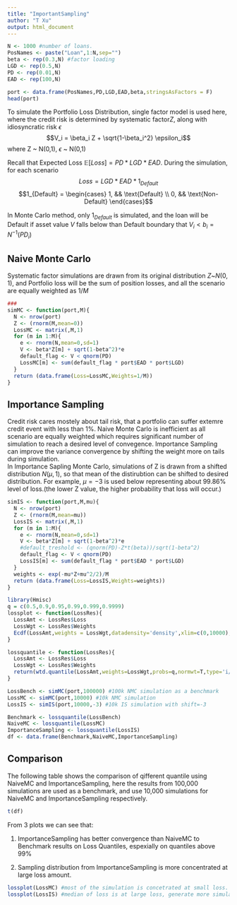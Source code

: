 ```yaml
---
title: "ImportantSampling"
author: "T Xu"
output: html_document
---
```

```r
N <- 1000 #number of loans.
PosNames <- paste("Loan",1:N,sep="")
beta <- rep(0.3,N) #factor loading
LGD <- rep(0.5,N) 
PD <- rep(0.01,N)
EAD <- rep(100,N)

port <- data.frame(PosNames,PD,LGD,EAD,beta,stringsAsFactors = F)
head(port)
```

To simulate the Portfolio Loss Distribution, single factor model is used here, where the credit risk is determined by systematic factor$Z$, along with idiosyncratic risk $\epsilon$
$$V_i = \beta_i Z + \sqrt{1-\beta_i^2} \epsilon_i$$
where Z ~ N(0,1), $\epsilon$ ~ N(0,1)

Recall that Expected Loss $\mathbb{E}[Loss] = PD * LGD * EAD$. During the simulation, for each scenario $$Loss = LGD * EAD * 1_{Default}$$ 
$$1_{Default} = \begin{cases}
1, && \text{Default} \\
0, && \text{Non-Default} \end{cases}$$ 


In Monte Carlo method, only $1_{Default}$ is simulated, and the loan will be Default if asset value $V$ falls below than Default boundary that $V_i < b_i = N^{-1}(PD_i)$

Naive Monte Carlo
-------------
Systematic factor simulations are drawn from its original distribution $Z$~$N(0,1)$, and Portfolio loss will be the sum of position losses, and all the scenario are equally weighted as $1/M$

```r
###
simMC <- function(port,M){
  N <- nrow(port)
  Z <- (rnorm(M,mean=0))
  LossMC <- matrix(,M,1)
  for (m in 1:M){
    e <- rnorm(N,mean=0,sd=1)
    V <- beta*Z[m] + sqrt(1-beta^2)*e
    default_flag <- V < qnorm(PD)
    LossMC[m] <- sum(default_flag * port$EAD * port$LGD)
  }
  return (data.frame(Loss=LossMC,Weights=1/M))
}


```

Importance Sampling
-------------------------
Credit risk cares mostely about tail risk, that a portfolio can suffer extemre credit event with less than 1%.  Naive Monte Carlo is inefficient as all scenario are equally weighted which requires significant number of simulation to reach a desired level of convegence.  Importance Sampling can improve the variance convergence by shifting the weight more on tails during simulation.  <br>
In Importance Sapling Monte Carlo, simulations of Z is drawn from a shifted distribution $N(\mu,1)$, so that mean of the distirubtion can be shifted to desired distribution.  For example, $\mu=-3$ is used below representing about 99.86% level of loss.(the lower Z value, the higher probability that loss will occur.)

```r
simIS <- function(port,M,mu){
  N <- nrow(port)
  Z <- (rnorm(M,mean=mu))
  LossIS <- matrix(,M,1)
  for (m in 1:M){
    e <- rnorm(N,mean=0,sd=1)
    V <- beta*Z[m] + sqrt(1-beta^2)*e
    #default_treshold <- (qnorm(PD)-Z*t(beta))/sqrt(1-beta^2)
    default_flag <- V < qnorm(PD)
    LossIS[m] <- sum(default_flag * port$EAD * port$LGD)
  }
  weights <- exp(-mu*Z+mu^2/2)/M
  return (data.frame(Loss=LossIS,Weights=weights))
}


```

```r
library(Hmisc)
q = c(0.5,0.9,0.95,0.99,0.999,0.9999)
lossplot <- function(LossRes){
  LossAmt <- LossRes$Loss
  LossWgt <- LossRes$Weights
  Ecdf(LossAmt,weights = LossWgt,datadensity='density',xlim=c(0,10000),ylim=c(0.9,1),q=q)
}

lossquantile <- function(LossRes){
  LossAmt <- LossRes$Loss
  LossWgt <- LossRes$Weights
  return(wtd.quantile(LossAmt,weights=LossWgt,probs=q,normwt=T,type='i/n'))
}

LossBench <- simMC(port,100000) #100k NMC simulation as a benchmark
LossMC <- simMC(port,10000) #10k NMC simulation
LossIS <- simIS(port,10000,-3) #10k IS simulation with shift=-3

Benchmark <- lossquantile(LossBench)
NaiveMC <- lossquantile(LossMC)
ImportanceSampling <- lossquantile(LossIS)
df <- data.frame(Benchmark,NaiveMC,ImportanceSampling)
```
Comparison
----------------
The following table shows the comparison of qifferent quantile using NaiveMC and ImportanceSampling, here the results from 100,000 simulations are used as a benchmark, and use 10,000 simulations for NaiveMC and ImportanceSampling respectively. 

```r
t(df)
```
From 3 plots we can see that:

1) ImportanceSampling has better convergence than NaiveMC to Benchmark results on Loss Quantiles, espexially on quantiles above 99%

2) Sampling distribution from ImportanceSampling is more concentrated at large loss amount.

```r
lossplot(LossMC) #most of the simulation is concetrated at small loss.
lossplot(LossIS) #median of loss is at large loss, generate more simulation on high loss amount, hence stabler loss measures.

```





